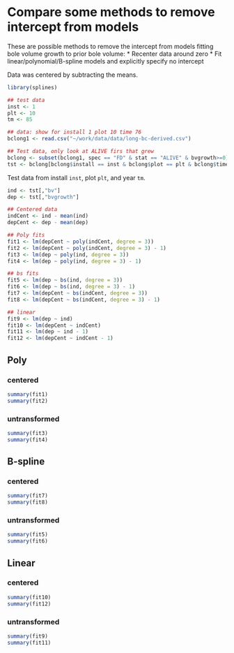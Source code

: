 Compare some methods to remove intercept from models
========================================================


These are possible methods to remove the intercept from models fitting bole volume growth to prior bole volume:
* Recenter data around zero
* Fit linear/polynomial/B-spline models and explicitly specify no intercept

Data was centered by subtracting the means.


```r
library(splines)

## test data
inst <- 1
plt <- 10
tm <- 85

## data: show for install 1 plot 10 time 76
bclong1 <- read.csv("~/work/data/data/long-bc-derived.csv")

## Test data, only look at ALIVE firs that grew
bclong <- subset(bclong1, spec == "FD" & stat == "ALIVE" & bvgrowth>=0) ## not sure how to treat trees
tst <- bclong[bclong$install == inst & bclong$plot == plt & bclong$time == tm,]
```

Test data from install `inst`, plot `plt`, and year `tm`.


```r
ind <- tst[,"bv"]
dep <- tst[,"bvgrowth"]

## Centered data
indCent <- ind - mean(ind)
depCent <- dep - mean(dep)

## Poly fits
fit1 <- lm(depCent ~ poly(indCent, degree = 3))
fit2 <- lm(depCent ~ poly(indCent, degree = 3) - 1)
fit3 <- lm(dep ~ poly(ind, degree = 3))
fit4 <- lm(dep ~ poly(ind, degree = 3) - 1)

## bs fits
fit5 <- lm(dep ~ bs(ind, degree = 3))
fit6 <- lm(dep ~ bs(ind, degree = 3) - 1)
fit7 <- lm(depCent ~ bs(indCent, degree = 3))
fit8 <- lm(depCent ~ bs(indCent, degree = 3) - 1)

## linear
fit9 <- lm(dep ~ ind)
fit10 <- lm(depCent ~ indCent)
fit11 <- lm(dep ~ ind - 1)
fit12 <- lm(depCent ~ indCent - 1)
```


## Poly
### centered
```r
summary(fit1)
summary(fit2)
```

### untransformed
```r
summary(fit3)
summary(fit4)
```

## B-spline
### centered
```r
summary(fit7)
summary(fit8)
```

### untransformed
```r
summary(fit5)
summary(fit6)
```

## Linear
### centered
```r
summary(fit10)
summary(fit12)
```

### untransformed
```r
summary(fit9)
summary(fit11)
```

